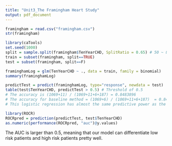```yaml
---
title: "Unit3_The Framingham Heart Study"
output: pdf_document
---
```


```r
framingham = read.csv("framingham.csv")
str(framingham)
```

```r
library(caTools)
set.seed(1000)
split = sample.split(framingham$TenYearCHD, SplitRatio = 0.65) # 50 ~ 80 % in the training set
train = subset(framingham, split==TRUE)
test = subset(framingham, split==F)
```


```r
framinghamLog = glm(TenYearCHD ~ ., data = train, family = binomial)
summary(framinghamLog)
```

```r
predictTest = predict(framinghamLog, type="response", newdata = test)
table(test$TenYearCHD, predictTest > 0.5) # Threshold of 0.5
# The accuracy is (1069+11) / (1069+11+6+187) = 0.8483896
# The accuracy for baseline method = (1069+6) / (1069+11+6+187)  = 0.8444619
# This logistic regression has almost the same predictive power as the baseline model (always predicting 0).

```

```r
library(ROCR)
ROCRpred = prediction(predictTest, test$TenYearCHD)
as.numeric(performance(ROCRpred, "auc")@y.values)
```

The AUC is larger than 0.5, meaning that our model can differentiate low risk patients and high risk patients pretty well.
























